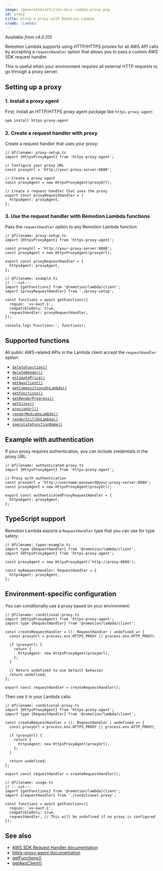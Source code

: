 ```yaml
---
image: /generated/articles-docs-lambda-proxy.png
id: proxy
title: Using a proxy with Remotion Lambda
crumb: 'Lambda'
---
```


_Available from v4.0.315_

Remotion Lambda supports using HTTP/HTTPS proxies for all AWS API calls by accepting a `requestHandler` option that allows you to pass a custom AWS SDK request handler.

This is useful when your environment requires all external HTTP requests to go through a proxy server.

## Setting up a proxy

### 1. Install a proxy agent

First, install an HTTP/HTTPS proxy agent package like `https-proxy-agent`:

```bash
npm install https-proxy-agent
```

### 2. Create a request handler with proxy

Create a request handler that uses your proxy:

```tsx twoslash
// @filename: proxy-setup.ts
import {HttpsProxyAgent} from 'https-proxy-agent';

// Configure your proxy URL
const proxyUrl = 'http://your-proxy-server:8080';

// Create a proxy agent
const proxyAgent = new HttpsProxyAgent(proxyUrl);

// Create a request handler that uses the proxy
export const proxyRequestHandler = {
  httpsAgent: proxyAgent,
};
```

### 3. Use the request handler with Remotion Lambda functions

Pass the `requestHandler` option to any Remotion Lambda function:

```tsx twoslash
// @filename: proxy-setup.ts
import {HttpsProxyAgent} from 'https-proxy-agent';

const proxyUrl = 'http://your-proxy-server:8080';
const proxyAgent = new HttpsProxyAgent(proxyUrl);

export const proxyRequestHandler = {
  httpsAgent: proxyAgent,
};

// @filename: example.ts
// ---cut---
import {getFunctions} from '@remotion/lambda/client';
import {proxyRequestHandler} from './proxy-setup';

const functions = await getFunctions({
  region: 'us-east-1',
  compatibleOnly: true,
  requestHandler: proxyRequestHandler,
});

console.log('Functions:', functions);
```

## Supported functions

All public AWS-related APIs in the Lambda client accept the `requestHandler` option:

- [`deleteFunction()`](/docs/lambda/deletefunction)
- [`deleteRender()`](/docs/lambda/deleterender)
- [`estimatePrice()`](/docs/lambda/estimateprice)
- [`getAwsClient()`](/docs/lambda/getawsclient)
- [`getCompositionsOnLambda()`](/docs/lambda/getcompositionsonlambda)
- [`getFunctions()`](/docs/lambda/getfunctions)
- [`getRenderProgress()`](/docs/lambda/getrenderprogress)
- [`getSites()`](/docs/lambda/getsites)
- [`presignUrl()`](/docs/lambda/presignurl)
- [`renderMediaOnLambda()`](/docs/lambda/rendermediaonlambda)
- [`renderStillOnLambda()`](/docs/lambda/renderstillonlambda)
- [`speculateFunctionName()`](/docs/lambda/speculatefunctionname)

## Example with authentication

If your proxy requires authentication, you can include credentials in the proxy URL:

```tsx twoslash
// @filename: authenticated-proxy.ts
import {HttpsProxyAgent} from 'https-proxy-agent';

// Proxy with authentication
const proxyUrl = 'http://username:password@your-proxy-server:8080';
const proxyAgent = new HttpsProxyAgent(proxyUrl);

export const authenticatedProxyRequestHandler = {
  httpsAgent: proxyAgent,
};
```

## TypeScript support

Remotion Lambda exports a `RequestHandler` type that you can use for type safety:

```tsx twoslash
// @filename: types-example.ts
import type {RequestHandler} from '@remotion/lambda/client';
import {HttpsProxyAgent} from 'https-proxy-agent';

const proxyAgent = new HttpsProxyAgent('http://proxy:8080');

const myRequestHandler: RequestHandler = {
  httpsAgent: proxyAgent,
};
```

## Environment-specific configuration

You can conditionally use a proxy based on your environment:

```tsx twoslash
// @filename: conditional-proxy.ts
import {HttpsProxyAgent} from 'https-proxy-agent';
import type {RequestHandler} from '@remotion/lambda/client';

const createRequestHandler = (): RequestHandler | undefined => {
  const proxyUrl = process.env.HTTPS_PROXY || process.env.HTTP_PROXY;
  
  if (proxyUrl) {
    return {
      httpsAgent: new HttpsProxyAgent(proxyUrl),
    };
  }
  
  // Return undefined to use default behavior
  return undefined;
};

export const requestHandler = createRequestHandler();
```

Then use it in your Lambda calls:

```tsx twoslash
// @filename: conditional-proxy.ts
import {HttpsProxyAgent} from 'https-proxy-agent';
import type {RequestHandler} from '@remotion/lambda/client';

const createRequestHandler = (): RequestHandler | undefined => {
  const proxyUrl = process.env.HTTPS_PROXY || process.env.HTTP_PROXY;
  
  if (proxyUrl) {
    return {
      httpsAgent: new HttpsProxyAgent(proxyUrl),
    };
  }
  
  return undefined;
};

export const requestHandler = createRequestHandler();

// @filename: usage.ts
// ---cut---
import {getFunctions} from '@remotion/lambda/client';
import {requestHandler} from './conditional-proxy';

const functions = await getFunctions({
  region: 'us-east-1',
  compatibleOnly: true,
  requestHandler, // This will be undefined if no proxy is configured
});
```

## See also

- [AWS SDK Request Handler documentation](https://docs.aws.amazon.com/sdk-for-javascript/v3/developer-guide/middleware.html)
- [https-proxy-agent documentation](https://www.npmjs.com/package/https-proxy-agent)
- [getFunctions()](/docs/lambda/getfunctions)
- [getAwsClient()](/docs/lambda/getawsclient)